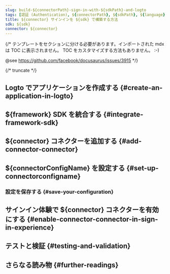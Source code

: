 ```yaml
---
slug: build-${connectorPath}-sign-in-with-${sdkPath}-and-logto
tags: [認証 (Authentication), ${connectorPath}, ${sdkPath}, ${language}, ソーシャルサインイン, サインイン, ログイン]
title: ${connector} サインインを ${sdk} で構築する方法
sdk: ${sdk}
connector: ${connector}
---
```


{/*
  テンプレートをセクションに分ける必要があります。インポートされた mdx は TOC に表示されません。
  TOC をカスタマイズする方法もありません。 :-)

  @see https://github.com/facebook/docusaurus/issues/3915
*/}




{/* truncate */}

<Intro connector={connector} sdk="${sdk}" link="${sdkOfficialLink}" />

## Logto でアプリケーションを作成する \{#create-an-application-in-logto}

<CreateApplication type="${appType}" framework="${framework}" />

## ${framework} SDK を統合する \{#integrate-framework-sdk}

<IntegrateSdk />

## ${connector} コネクターを追加する \{#add-connector-connector}

<AddSocialConnector connector={connector} framework="${framework}" />

## ${connectorConfigName} を設定する \{#set-up-connectorconfigname}

<ConnectorGuide />

### 設定を保存する \{#save-your-configuration}

<SaveYourConfiguration connector={connector} />

## サインイン体験で ${connector} コネクターを有効にする \{#enable-connector-connector-in-sign-in-experience}

<EnableSocialConnector connector={connector} />

## テストと検証 \{#testing-and-validation}

<TestingAndValidation connector={connector} sdk="${sdk}" />

## さらなる読み物 \{#further-readings}

<FurtherReadings />
